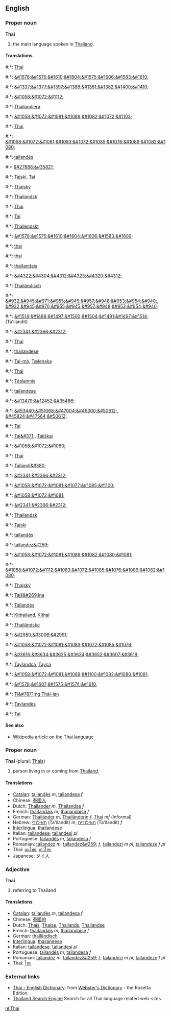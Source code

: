 ==English==
===Proper noun===
'''Thai'''

#the main language spoken in [[Thailand]].

====Translations====
#:*{{af}}: [[Thai]]
#:*{{ar}}: [[&#1578;&#1575;&#1610;&#1604;&#1575;&#1606;&#1583;&#1610;]]
#:*{{hy}}: [[&#1337;&#1377;&#1397;&#1388;&#1381;&#1382;&#1400;&#1410;]]
#:*{{az}}: [[&#1058;&#1072;&#1112;]]
#:*{{eu}}: [[Thailandiera]]
#:*{{be}}: [[&#1058;&#1072;&#1081;&#1089;&#1082;&#1072;&#1103;]]
#:*{{br}}: [[Thai]]
#:*{{bg}}: [[&#1058;&#1072;&#1081;&#1083;&#1072;&#1085;&#1076;&#1089;&#1082;&#1080;]]
#:*{{ca}}: [[tailandès]] {{m}}
#:*{{zh}}:[[&#27888;&#35821;]]
#:*{{hr}}: [[Tajski]], [[Tai]]
#:*{{cs}}: [[Thajský]]
#:*{{da}}: [[Thailandsk]]
#:*{{en}}: [[Thai]]
#:*{{et}}: [[Tai]]
#:*{{fo}}: [[Thailendskt]]
#:*{{fa}}: [[&#1578;&#1575;&#1610;&#1604;&#1606;&#1583;&#1609;]]
#:*{{fi}}: [[thai]]
#:*{{fi}}: [[thai]]
#:*{{fr}}: [[thaïlandais]] {{f}}
#:*{{ka}}: [[&#4322;&#4304;&#4312;&#4323;&#4320;&#4312;]]
#:*{{de}}: [[Thailändisch]] {{n}}
#:*{{el}}: [[&#932;&#945;&#971;&#955;&#945;&#957;&#948;&#953;&#954;&#940;]], [[&#932;&#945;&#970;&#955;&#945;&#957;&#948;&#953;&#954;&#940;]]
#:*{{he}}: [[&#1514;&#1488;&#1497;&#1500;&#1504;&#1491;&#1497;&#1514;]] (Ta'ilandit) {{f}}
#:*{{hi}}: [[&#2341;&#2366;&#2312;]]
#:*{{hu}}: [[Thai]]
#:*{{ia}}: [[thailandese]]
#:*{{is}}: [[Tai-má]], [[Tælenska]]
#:*{{id}}: [[Thai]]
#:*{{ga}}: [[Téalainnis]]
#:*{{it}}: [[tailandese]] {{m}} 
#:*{{ja}}: [[&#12479;&#12452;&#35486;]]
#:*{{ko}}: [[&#53440;&#51068;&#47004;&#46300;&#50612;]], [[&#45824;&#47564;&#50612;]]
#:*{{lv}}: [[Tai]]
#:*{{lt}}: [[Taj&#371;]], [[Tajiškai]]
#:*{{mk}}: [[&#1058;&#1072;&#1080;]]
#:*{{ml}}: [[Thai]]
#:*{{mt}}: [[Tajlandi&#380;]]
#:*{{mr}}: [[&#2341;&#2366;&#2312;]]
#:*{{mdf}}: [[&#1058;&#1072;&#1081;&#1077;&#1085;&#1100;]]
#:*{{mn}}: [[&#1058;&#1072;&#1081;]]
#:*{{ne}}: [[&#2341;&#2366;&#2312;]]
#:*{{no}}: [[Thailandsk]]
#:*{{pl}}: [[Tajski]]
#:*{{pt}}: [[tailandês]] {{m}}
#:*{{ro}}: [[tailandez&#259;]] {{f}}
#:*{{ru}}: [[&#1058;&#1072;&#1081;&#1089;&#1082;&#1080;&#1081;]]
#:*{{sr}}: [[&#1058;&#1072;&#1112;&#1083;&#1072;&#1085;&#1076;&#1089;&#1082;&#1080;]]
#:*{{sk}}: [[Thajský]]
#:*{{sl}}: [[Tajš&#269;ina]]
#:*{{es}}: [[Tailandés]]
#:*{{sw}}: [[Kithailand]], [[Kithai]]
#:*{{sv}}: [[Thailändska]]
#:*{{tm}}: [[&#2980;&#3006;&#2991;]]
#:*{{tt}}: [[&#1058;&#1072;&#1081;&#1083;&#1072;&#1085;&#1076;]]
#:*{{th}}: [[&#3616;&#3634;&#3625;&#3634;&#3652;&#3607;&#3618;]]
#:*{{tr}}: [[Taylandca]], [[Tayca]]
#:*{{uk}}: [[&#1058;&#1072;&#1081;&#1089;&#1100;&#1082;&#1080;&#1081;]]
#:*{{ur}}: [[&#1578;&#1607;&#1575;&#1574;&#1610;]]
#:*{{vi}}: [[Ti&#7871;ng Thái-lan]]
#:*{{wa}}: [[Taylandès]]
#:*{{cy}}: [[Tai]]

====See also====
*[[w:Thai language|Wikipedia article on the Thai language]]

===Proper noun===
'''Thai''' (plural: [[Thais]])

#person living in or coming from [[Thailand]].

====Translations====
*[[Catalan]]: [[tailandès]] ''m'', [[tailandesa]] ''f''
*Chinese: [[泰國人]]
*Dutch: [[Thailander]] ''m'', [[Thailandse]] ''f''
*French: [[thaïlandais]] ''m'', [[thaïlandaise]] ''f''
*German: [[Thailänder]] ''m'', [[Thailänderin]] ''f'', [[Thai]] ''mf'' (informal)
*Hebrew: [[תאילנדי]] (Ta'ilandit) ''m'', [[תאילנדית]] (Ta'ilandit) ''f''
*[[Interlingua]]: [[thailandese]]
*Italian: [[tailandese]], [[tailandesi]] ''pl''
*Portuguese: [[tailandês]] ''m'', [[tailandesa]] ''f''
*Romanian: [[tailandez]] ''m'', [[tailandez&#259;]] ''f'', [[tailandezi]] ''m pl'', [[tailandeze]] ''f pl''
*Thai: [[คนไทย]], [[ชาวไทย]]
*Japanese: [[タイ人]]

===Adjective===
'''Thai'''

#referring to Thailand

====Translations====
*[[Catalan]]: [[tailandès]] ''m'', [[tailandesa]] ''f''
*Chinese: [[泰國的]]
*Dutch: [[Thais]], [[Thaise]], [[Thailands]], [[Thailandse]]
*French: [[thaïlandais]] ''m'', [[thaïlandaise]] ''f''
*German: [[thailändisch]]
*[[Interlingua]]: [[thailandese]]
*Italian: [[tailandese]], [[tailandesi]] ''pl''
*Portuguese: [[tailandês]] ''m'', [[tailandesa]] ''f''
*Romanian: [[tailandez]] ''m'', [[tailandez&#259;]] ''f'', [[tailandezi]] ''m pl'', [[tailandeze]] ''f pl''
*Thai: [[ไทย]]

=== External links ===
*[http://www.websters-online-dictionary.org/definition/Thai-english/ Thai - English Dictionary]: from [http://www.websters-online-dictionary.org/ Webster's Dictionary] - the Rosetta Edition.
*[http://www.thaipro.com Thailand Search Engine] Search for all Thai language related web-sites.

[[nl:Thai]]